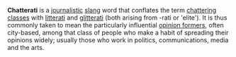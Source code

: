 '''Chatterati''' is a [[journalistic]] [[slang]] word that conflates the term [[chattering classes]] with [[litterati]] and [[glitterati]] (both arising from -rati or 'elite').  It is thus commonly taken to mean the particularly influential [[opinion formers]], often city-based, among that class of people who make a habit of spreading their opinions widely; usually those who work in politics, communications, media and the arts.